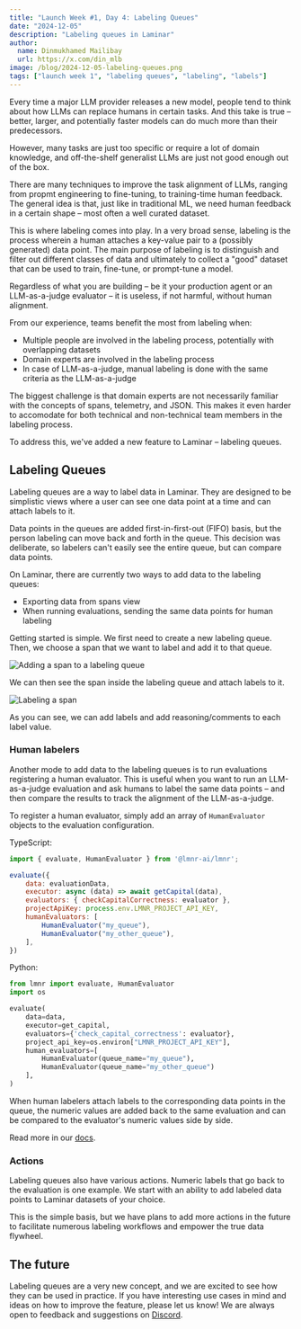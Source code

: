 ```yaml
---
title: "Launch Week #1, Day 4: Labeling Queues"
date: "2024-12-05"
description: "Labeling queues in Laminar"
author:
  name: Dinmukhamed Mailibay
  url: https://x.com/din_mlb
image: /blog/2024-12-05-labeling-queues.png
tags: ["launch week 1", "labeling queues", "labeling", "labels"]
---
```


Every time a major LLM provider releases a new model, people tend to think about
how LLMs can replace humans in certain tasks. And this take is true – better, larger,
and potentially faster models can do much more than their predecessors.

However, many tasks are just too specific or require a lot
of domain knowledge, and off-the-shelf generalist LLMs are just not good enough out of the box.

There are many techniques to improve the task alignment of LLMs, ranging from
propmt engineering to fine-tuning, to training-time human feedback. The general idea
is that, just like in traditional ML, we need human feedback in a certain shape –
most often a well curated dataset.

This is where labeling comes into play. In a very broad sense, labeling is the process
wherein a human attaches a key-value pair to a (possibly generated) data point. The main
purpose of labeling is to distinguish and filter out different classes of data and ultimately
to collect a "good" dataset that can be used to train, fine-tune, or prompt-tune a model.

Regardless of what you are building – be it your production agent or an LLM-as-a-judge evaluator –
it is useless, if not harmful, without human alignment.

From our experience, teams benefit the most from labeling when:
- Multiple people are involved in the labeling process, potentially with overlapping datasets
- Domain experts are involved in the labeling process
- In case of LLM-as-a-judge, manual labeling is done with the same criteria as the LLM-as-a-judge

The biggest challenge is that domain experts are not necessarily familiar with the concepts
of spans, telemetry, and JSON. This makes it even harder to accomodate for both technical
and non-technical team members in the labeling process.

To address this, we've added a new feature to Laminar – labeling queues.

## Labeling Queues

Labeling queues are a way to label data in Laminar. They are designed to be simplistic views
where a user can see one data point at a time and can attach labels to it.

Data points in the queues are added first-in-first-out (FIFO) basis, but the person labeling
can move back and forth in the queue. This decision was deliberate, so labelers can't easily
see the entire queue, but can compare data points.

On Laminar, there are currently two ways to add data to the labeling queues:
- Exporting data from spans view
- When running evaluations, sending the same data points for human labeling

Getting started is simple. We first need to create a new labeling queue. Then,
we choose a span that we want to label and add it to that queue.

![Adding a span to a labeling queue](/blog/2024-12-05-lq-img-1.png)

We can then see the span inside the labeling queue and attach labels to it.

![Labeling a span](/blog/2024-12-05-lq-img-2.png)

As you can see, we can add labels and add reasoning/comments to each label value.

### Human labelers

Another mode to add data to the labeling queues is to run evaluations registering a 
human evaluator. This is useful when you want to run an LLM-as-a-judge evaluation and
ask humans to label the same data points – and then compare the results to track the
alignment of the LLM-as-a-judge.

To register a human evaluator, simply add an array of `HumanEvaluator` objects to the
evaluation configuration.

TypeScript:

```javascript
import { evaluate, HumanEvaluator } from '@lmnr-ai/lmnr';

evaluate({
    data: evaluationData,
    executor: async (data) => await getCapital(data),
    evaluators: { checkCapitalCorrectness: evaluator },
    projectApiKey: process.env.LMNR_PROJECT_API_KEY,
    humanEvaluators: [
        HumanEvaluator("my_queue"),
        HumanEvaluator("my_other_queue"),
    ],
})
```

Python:

```python
from lmnr import evaluate, HumanEvaluator
import os

evaluate(
    data=data,
    executor=get_capital,
    evaluators={'check_capital_correctness': evaluator},
    project_api_key=os.environ["LMNR_PROJECT_API_KEY"],
    human_evaluators=[
        HumanEvaluator(queue_name="my_queue"),
        HumanEvaluator(queue_name="my_other_queue")
    ],
)
```

When human labelers attach labels to the corresponding data points in the queue,
the numeric values are added back to the same evaluation and can be compared to the
evaluator's numeric values side by side.

Read more in our [docs](https://docs.lmnr.ai/evaluations/configuration#registering-human-evaluators).

### Actions

Labeling queues also have various actions. Numeric labels that go back to the evaluation
is one example. We start with an ability to add labeled data points to Laminar datasets
of your choice.

This is the simple basis, but we have plans to add more actions in the future to facilitate
numerous labeling workflows and empower the true data flywheel.

## The future

Labeling queues are a very new concept, and we are excited to see how they can be used
in practice. If you have interesting use cases in mind and ideas on how to improve the
feature, please let us know! We are always open to feedback and suggestions on
[Discord](https://discord.gg/nNFUUDAKub).

